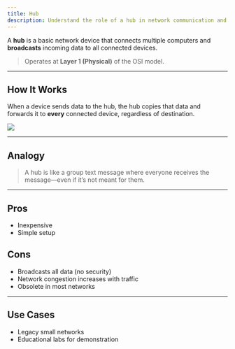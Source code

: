 ```yaml
---
title: Hub  
description: Understand the role of a hub in network communication and why it has been largely replaced by switches.
---
```


A **hub** is a basic network device that connects multiple computers and **broadcasts** incoming data to all connected devices.

> Operates at **Layer 1 (Physical)** of the OSI model.

---

## How It Works

When a device sends data to the hub, the hub copies that data and forwards it to **every** connected device, regardless of destination.

![](/images/devices/hub-diagram.webp)

---

## Analogy

> A hub is like a group text message where everyone receives the message—even if it’s not meant for them.

---

## Pros

- Inexpensive
- Simple setup

## Cons

- Broadcasts all data (no security)
- Network congestion increases with traffic
- Obsolete in most networks

---

## Use Cases

- Legacy small networks
- Educational labs for demonstration
